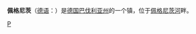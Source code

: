 {{Infobox Settlement
| name = 佩格尼茨<br />Pegnitz
| image_skyline = Pegnitz.jpg
| imagesize = 250px
| image_caption = 
| image_flag = 
| image_shield = 
| pushpin_map = Germany
| pushpin_label_position = bottom
| subdivision_type = 国家
| subdivision_name = {{GER}}
| subdivision_type1 = [[德国行政区划|州]]
| subdivision_name1 = [[巴伐利亚州|巴伐利亚州]]
| subdivision_type2 = [[德国行政区划|县]]
| subdivision_name2 =  [[拜罗伊特县|拜罗伊特县]]
| elevation_m = 422
| elevation_ft = 
| area_total_km2 = 100.03
| population_as_of = 2006年
| population_total = 13976
| population_density_km2 = auto
| timezone = [[欧洲中部时间|CET]]
| utc_offset = +1
| timezone_DST = [[CEST|CEST]]
| utc_offset_DST = +2
| latd = 49
| latm = 45
| lats = 23
| latNS = N
| longd = 11
| longm = 32
| longs = 42
| longEW = E
| website = http://www.stadt-pegnitz.de 
}}
'''佩格尼茨'''（[[德语|德语]]：'''{{lang|de|Pegnitz}}'''）是[[德国|德国]][[巴伐利亚州|巴伐利亚州]]的一个镇，位于[[佩格尼茨河|佩格尼茨河]]畔。

{{Authority control}}
{{Germany-geo-stub}}

[[Category:巴伐利亚州市镇|P]]